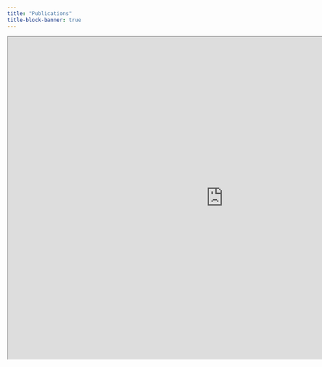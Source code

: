 ```yaml
---
title: "Publications"
title-block-banner: true
---
```


```{=html}
<iframe src="https://bibbase.org/show?bib=https%3A%2F%2Fapi.zotero.org%2Fusers%2F5414506%2Fcollections%2F3TR69TQ5%2Fitems%3Fkey%3DvCfcFw8Ah17TyMYXbAFUABTi%26format%3Dbibtex%26limit%3D100" style="
    height: 750px;
    width: 1000px;
"></iframe>
```
